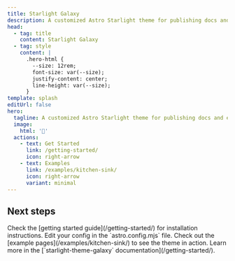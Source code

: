 ```yaml
---
title: Starlight Galaxy
description: A customized Astro Starlight theme for publishing docs and educational content.
head:
  - tag: title
    content: Starlight Galaxy
  - tag: style
    content: |
      .hero-html {
        --size: 12rem;
        font-size: var(--size);
        justify-content: center;
        line-height: var(--size);
      }
template: splash
editUrl: false
hero:
  tagline: A customized Astro Starlight theme for publishing docs and educational content.
  image:
    html: '🎨'
  actions:
    - text: Get Started
      link: /getting-started/
      icon: right-arrow
    - text: Examples
      link: /examples/kitchen-sink/
      icon: right-arrow
      variant: minimal
---
```



## Next steps

<CardGrid stagger>
  <Card title="Install the theme" icon="puzzle">
    Check the [getting started guide](/getting-started/) for installation instructions.
  </Card>
  <Card title="Configure the theme" icon="setting">
    Edit your config in the `astro.config.mjs` file.
  </Card>
  <Card title="Preview the theme" icon="seti:image">
    Check out the [example pages](/examples/kitchen-sink/) to see the theme in action.
  </Card>
  <Card title="Read the docs" icon="open-book">
    Learn more in the [`starlight-theme-galaxy` documentation](/getting-started/).
  </Card>
</CardGrid>
